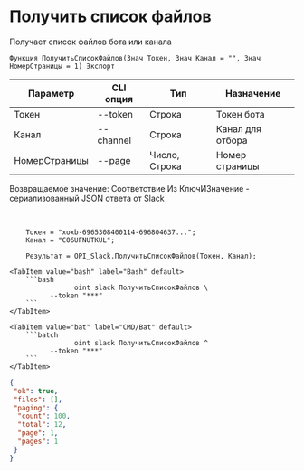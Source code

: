 ﻿---
sidebar_position: 1
---


# Получить список файлов
 Получает список файлов бота или канала



`Функция ПолучитьСписокФайлов(Знач Токен, Знач Канал = "", Знач НомерСтраницы = 1) Экспорт`

  | Параметр | CLI опция | Тип | Назначение |
  |-|-|-|-|
  | Токен | --token | Строка | Токен бота |
  | Канал | --channel | Строка | Канал для отбора |
  | НомерСтраницы | --page | Число, Строка | Номер страницы |

  
  Возвращаемое значение:   Соответствие Из КлючИЗначение - сериализованный JSON ответа от Slack

<br/>




```bsl title="Пример кода"
    Токен = "xoxb-6965308400114-696804637...";
    Канал = "C06UFNUTKUL";

    Результат = OPI_Slack.ПолучитьСписокФайлов(Токен, Канал);
```
    

 <Tabs>
  
    <TabItem value="bash" label="Bash" default>
        ```bash
                    oint slack ПолучитьСписокФайлов \
              --token "***"
        ```
    </TabItem>
  
    <TabItem value="bat" label="CMD/Bat" default>
        ```batch
                    oint slack ПолучитьСписокФайлов ^
              --token "***"
        ```
    </TabItem>
</Tabs>


```json title="Результат"
{
 "ok": true,
 "files": [],
 "paging": {
  "count": 100,
  "total": 12,
  "page": 1,
  "pages": 1
 }
}
```
